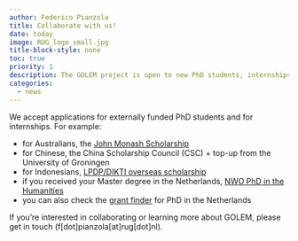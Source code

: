 ```yaml
---
author: Federico Pianzola
title: Collaborate with us!
date: today
image: RUG_logo_small.jpg
title-block-style: none
toc: true
priority: 1
description: The GOLEM project is open to new PhD students, internships, and other collaborations.
categories:
  - news
---
```


We accept applications for externally funded PhD students and for internships. For example:

- for Australians, the [John Monash Scholarship](https://www.johnmonash.com/scholarships/benefits)
- for Chinese, the China Scholarship Council (CSC) + top-up from the University of Groningen
- for Indonesians, [LPDP/DIKTI overseas scholarship](https://www.rug.nl/education/scholarships/lpdp-dikti-overseas-scholarship)
- if you received your Master degree in the Netherlands, [NWO PhD in the Humanities](https://www.nwo.nl/en/researchprogrammes/phds-humanities)
- you can also check the [grant finder](https://www.rug.nl/education/scholarships/findscholarships) for PhD in the Netherlands

If you're interested in collaborating or learning more about GOLEM, please get in touch (f[dot]pianzola[at]rug[dot]nl).